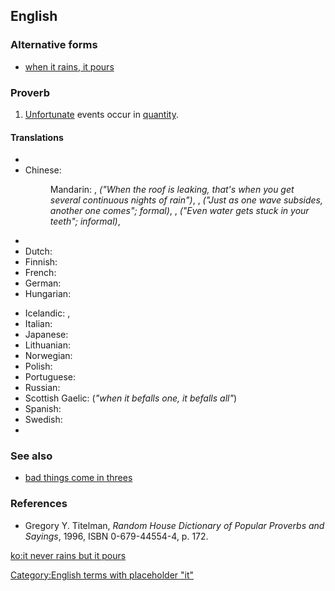 ==English==

===Alternative forms===
* [[when it rains, it pours]]

===Proverb===
{{head|en|proverb|head=[[it]] [[never]] [[rain]]s [[but]] it [[pour]]s}}

# [[unfortunate|Unfortunate]] events occur in [[quantity]].

====Translations====
{{trans-top|unfortunate events occur in quantitiy}}
* {{trreq|ar}}
* Chinese:
*: Mandarin: {{t-|cmn|屋漏偏逢連夜雨|sc=Hani}}, {{t-|cmn|屋漏偏逢连夜雨|tr= wū lòu piān féng lián yè yǔ|sc=Hani}} ''("When the roof is leaking, that's when you get several continuous nights of rain")'', {{t|cmn|一波未平，一波又起|sc=Hani}}, {{t|cmn|一波未平，一波又起|tr=yī bō wèi píng yī bō yòu qǐ|sc=Hani}} ''("Just as one wave subsides, another one comes"; formal)'', {{t|cmn|喝口涼水都能塞牙縫|sc=Hani}}, {{t|cmn|喝口凉水都能塞牙缝|tr=hē kǒu liángshuǐ sài yá fèng|sc=Hani}} ''("Even water gets stuck in your teeth"; informal)'', {{t|zh|祸不单行|sc=Hani}}
* {{trreq|cs}}
* Dutch: {{t-|nl|van de regen in de drup}}
* Finnish: {{t-|fi|kaikki on vastaan, vain saha puoltaa}}
* French: {{t+|fr|un malheur ne vient jamais seul}}
* German: {{t-|de|ein Unglück kommt selten allein}}
* Hungarian: {{t+|hu|a baj nem jár egyedül}}
{{trans-mid}}
* Icelandic: {{t+|is|sjaldan er ein báran stök}}, {{t+|is|það er ýmist of eða van}}
* Italian: {{t-|it|i guai non vengono mai da soli}}
* Japanese: {{t-|ja|踏んだり蹴ったり|tr=ふんだりけったり, fundari-kettari|sc=Jpan}}
* Lithuanian: {{t-|lt|bėda viena nevaikšto}}
* Norwegian: {{t-|no|en ulykke kommer sjelden alene}}
* Polish: {{t+|pl|nieszczęścia chodzą parami}}
* Portuguese: {{t-|pt|um mal nunca vem só}}
* Russian: {{t+|ru|пришла беда — отворяй ворота|tr=prišlá bedá — otvorjáj voróta|sc=Cyrl}} {{qualifier|when the trouble comes, open the gate}}
* Scottish Gaelic: {{t-|gd|nuair a thig air duine, thig air uile}} (''"when it befalls one, it befalls all"'')
* Spanish: {{t-|es|las desgracias nunca vienen solas}}
* Swedish: {{t-|sv|en olycka kommer sällan ensam}}
* {{trreq|vi}}
{{trans-bottom}}

===See also===
* [[bad things come in threes]]

===References===
* Gregory Y. Titelman, ''Random House Dictionary of Popular Proverbs and Sayings'', 1996, ISBN 0-679-44554-4, p. 172.

[[Category:English terms with placeholder "it"]]

[[ko:it never rains but it pours]]